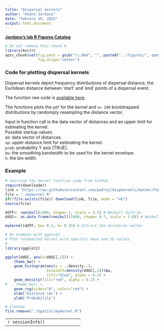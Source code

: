 ```yaml
---
title: "Dispersal kernels"
author: "Pedro Jordano"
date: "febrero 19, 2015"
output: html_document
---
```



[**Jordano's lab R Figures Catalog**](https://github.com/PJordano-Lab/R-figures)

```r
# Do not remove this chunk #
library(knitr)
opts_chunk$set(fig.path = gsub("\\.Rmd", "", paste0("../figures/", current_input(), "-")),
               fig.align='center')

```


### Code for plotting dispersal kernels

Dispersal kernels depict frequency distributions of dispersal distance, the Euclidean distance between ‘start’ and ‘end’ points of a dispersal event.  

The function raw code is [available here](https://github.com/pedroj/dispkernels/raw/master/functions/mykernel.R).    
   
The functions plots the `pdf` for the kernel and `n= 100` bootstrapped distributions by randomply resampling the distance vector.   

Input in function call is the data vector of distances and an upper limit for estimating the kernel.   
Possible startup values:    
`dd`: data vector of distances.    
`up`: upper distance limit for estimating the kernel.    
`prob`: probability Y axis [TRUE].     
`bw`: the smoothing bandwidth to be used for the kernel envelope.     
`h`: the bin width.    



### Example

```r
# Sourcing the kernel function code from GitHub.
require(downloader)
link = "https://raw.githubusercontent.com/pedroj/dispkernels/master/functions/mykernel.R"
file = "./mykernel.R"
if(!file.exists(file)) download(link, file, mode = "wb")
source(file)

ddTF<- rweibull(1000, shape= 1, scale = 3.5) # Weibull distrib.
ddGC<- as.data.frame(rweibull(1000, shape= 0.7, scale = 3.0)) # Weibull distrib.

mykernel(ddTF, bw= 0.5, h= 0.25) # Extract the distances vector

# An example with ggplot2
# Plot randomized kernel with specific mean and SD values.
#
library(ggplot2)

ggplot(ddGC, aes(x=ddGC[,1])) +
    theme_bw() +
    geom_histogram(aes(y = ..density..), 
                   binwidth=density(ddGC[,1])$bw,
                   fill="blue", alpha = 0.5) +
    geom_density(fill="red", alpha = 0.2) +
#    theme_bw() +
    geom_rug(sides="b", color="red") +
    xlab('Distance (m)') +
    ylab('Probability')

# Cleanup
file.remove("./Spatial/mykernel.R")
```

----------------------------------
```r
sessionInfo()
```

----------------------------------
